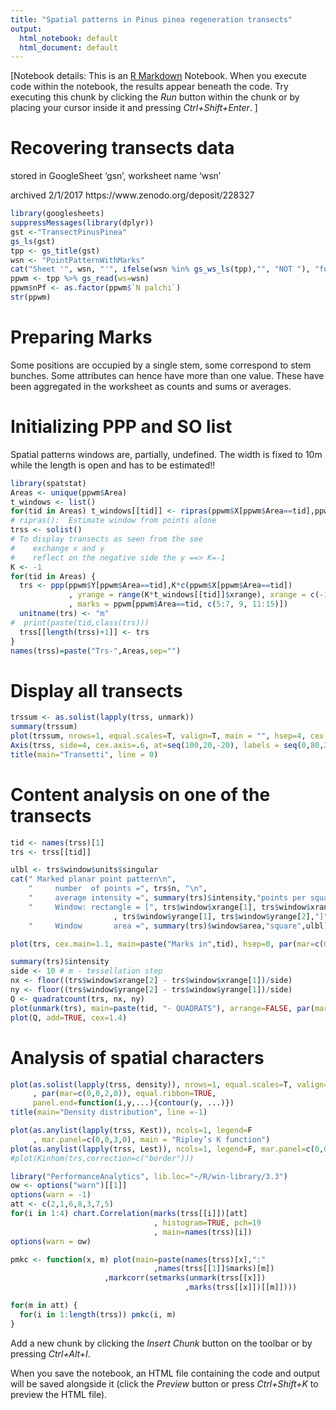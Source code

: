 ```yaml
---
title: "Spatial patterns in Pinus pinea regeneration transects"
output:
  html_notebook: default
  html_document: default
---
```

[Notebook details:
This is an [R Markdown](http://rmarkdown.rstudio.com) Notebook. When you execute code within the notebook, the results appear beneath the code. 
Try executing this chunk by clicking the *Run* button within the chunk or by placing your cursor inside it and pressing *Ctrl+Shift+Enter*. ]

# Recovering transects data
stored in GoogleSheet   'gsn', worksheet name 'wsn'

archived 2/1/2017	https://www.zenodo.org/deposit/228327	

```r
library(googlesheets)
suppressMessages(library(dplyr))
gst <-"TransectPinusPinea" 
gs_ls(gst)
tpp <- gs_title(gst)
wsn <- "PointPatternWithMarks"
cat("Sheet '", wsn, "'", ifelse(wsn %in% gs_ws_ls(tpp),"", "NOT "), "found.")
ppwm <- tpp %>% gs_read(ws=wsn)
ppwm$nPf <- as.factor(ppwm$`N palchi`)
str(ppwm)
```
# Preparing Marks
Some positions are occupied by a single stem, some correspond to stem bunches. Some attributes  can  hence have more than one value. These have been aggregated in the worksheet as counts and sums or averages.

# Initializing PPP and SO list
Spatial patterns windows are, partially, undefined. The width is fixed to 10m while the length is open and has to be estimated!!
```r
library(spatstat)
Areas <- unique(ppwm$Area)
t_windows <- list()
for(tid in Areas) t_windows[[tid]] <- ripras(ppwm$X[ppwm$Area==tid],ppwm$Y[ppwm$Area==tid], shape = "rectangle")
# ripras():  Estimate window from points alone
trss <- solist()
# To display transects as seen from the see
#    exchange x and y
#    reflect on the negative side the y ==> K=-1
K <- -1
for(tid in Areas) {
  trs <- ppp(ppwm$Y[ppwm$Area==tid],K*c(ppwm$X[ppwm$Area==tid])
             , yrange = range(K*t_windows[[tid]]$xrange), xrange = c(-10, 10)
             , marks = ppwm[ppwm$Area==tid, c(5:7, 9, 11:15)])
  unitname(trs) <- "m"
#  print(paste(tid,class(trs)))
  trss[[length(trss)+1]] <- trs
}
names(trss)=paste("Trs-",Areas,sep="")
```

# Display all transects

```r
trssum <- as.solist(lapply(trss, unmark))
summary(trssum)
plot(trssum, nrows=1, equal.scales=T, valign=T, main = "", hsep=4, cex.main=.7)
Axis(trss, side=4, cex.axis=.6, at=seq(100,20,-20), labels = seq(0,80,20))
title(main="Transetti", line = 0)
```


# Content analysis on one of the transects

```r
tid <- names(trss)[1]
trs <- trss[[tid]]

ulbl <- trs$window$units$singular
cat(" Marked planar point pattern\n",
    "     number  of points =", trs$n, "\n",
    "     average intensity =", summary(trs)$intensity,"points per square",ulbl,"\n",
    "     Window: rectangle = [", trs$window$xrange[1], trs$window$xrange[2],"] x ["
                       , trs$window$yrange[1], trs$window$yrange[2],"]",ulbl,"\n",
    "     Window       area =", summary(trs)$window$area,"square",ulbl)

plot(trs, cex.main=1.1, main=paste("Marks in",tid), hsep=0, par(mar=c(0,0,2,0), cex=.6))

summary(trs)$intensity
side <- 10 # m - tessellation step
nx <- floor((trs$window$xrange[2] - trs$window$xrange[1])/side)
ny <- floor((trs$window$yrange[2] - trs$window$yrange[1])/side)
Q <- quadratcount(trs, nx, ny)
plot(unmark(trs), main=paste(tid, "- QUADRATS"), arrange=FALSE, par(mar=c(0,0,2,0)))
plot(Q, add=TRUE, cex=1.4)
```

# Analysis of spatial characters

```r
plot(as.solist(lapply(trss, density)), nrows=1, equal.scales=T, valign=T, main = "", hsep=2, cex.main=.7
     , par(mar=c(0,0,2,0)), equal.ribbon=TRUE,
     panel.end=function(i,y,...){contour(y, ...)})
title(main="Density distribution", line =-1)

plot(as.anylist(lapply(trss, Kest)), ncols=1, legend=F
     , mar.panel=c(0,0,3,0), main = "Ripley’s K function")
plot(as.anylist(lapply(trss, Lest)), ncols=1, legend=F, mar.panel=c(0,0,3,0), main = "Ripley’s L function")
#plot(Kinhom(trs,correction=c("border")))

```

```r
library("PerformanceAnalytics", lib.loc="~/R/win-library/3.3")
ow <- options("warn")[[1]]
options(warn = -1)
att <- c(2,1,6,8,3,7,5)
for(i in 1:4) chart.Correlation(marks(trss[[i]])[att]
                                , histogram=TRUE, pch=19
                                , main=names(trss)[i])
options(warn = ow)

pmkc <- function(x, m) plot(main=paste(names(trss)[x],":"
                                ,names(trss[[1]]$marks)[m])
                     ,markcorr(setmarks(unmark(trss[[x]])
                                       ,marks(trss[[x]])[[m]])))

for(m in att) {
  for(i in 1:length(trss)) pmkc(i, m)
}


```


Add a new chunk by clicking the *Insert Chunk* button on the toolbar or by pressing *Ctrl+Alt+I*.

When you save the notebook, an HTML file containing the code and output will be saved alongside it (click the *Preview* button or press *Ctrl+Shift+K* to preview the HTML file).
